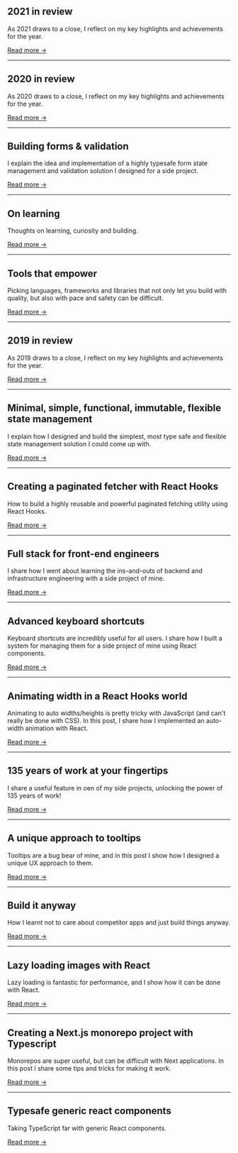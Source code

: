 ## 2021 in review

As 2021 draws to a close, I reflect on my key highlights and achievements for the year.

[Read more →](/blog/2021-in-review)

---

## 2020 in review

As 2020 draws to a close, I reflect on my key highlights and achievements for the year.

[Read more →](/blog/2022-in-review)

---

## Building forms & validation

I explain the idea and implementation of a highly typesafe form state management and validation solution I designed for a side project.

[Read more →](/blog/building-forms-and-validation)

---

## On learning

Thoughts on learning, curiosity and building.

[Read more →](/blog/on-learning)

---

## Tools that empower

Picking languages, frameworks and libraries that not only let you build with quality, but also with pace and safety can be difficult.

[Read more →](/blog/tools-that-empower)

---

## 2019 in review

As 2019 draws to a close, I reflect on my key highlights and achievements for the year.

[Read more →](/blog/2019-in-review)

---

## Minimal, simple, functional, immutable, flexible state management

I explain how I designed and build the simplest, most type safe and flexible state management solution I could come up with.

[Read more →](/blog/simple-state-management)

---

## Creating a paginated fetcher with React Hooks

How to build a highly reusable and powerful paginated fetching utility using React Hooks.

[Read more →](/blog/paginated-hooks)

---

## Full stack for front-end engineers

I share how I went about learning the ins-and-outs of backend and infrastructure engineering with a side project of mine.

[Read more →](/blog/full-stack-for-front-end)

---

## Advanced keyboard shortcuts

Keyboard shortcuts are incredibly useful for all users. I share how I built a system for managing them for a side project of mine using React components.

[Read more →](/blog/advanced-keyboard-shortcuts)

---

## Animating width in a React Hooks world

Animating to auto widths/heights is pretty tricky with JavaScript (and can't really be done with CSS). In this post, I share how I implemented an auto-width animation with React.

[Read more →](/blog/animating-width-in-a-react-hooks-world)

---

## 135 years of work at your fingertips

I share a useful feature in oen of my side projects, unlocking the power of 135 years of work!

[Read more →](/blog/135-years-of-work-at-your-fingertips)

---

## A unique approach to tooltips

Tooltips are a bug bear of mine, and in this post I show how I designed a unique UX approach to them.

[Read more →](/blog/a-unique-approach-to-tooltips)

---

## Build it anyway

How I learnt not to care about competitor apps and just build things anyway.

[Read more →](/blog/build-it-anyway)

---

## Lazy loading images with React

Lazy loading is fantastic for performance, and I show how it can be done with React.

[Read more →](/blog/lazy-loading-images-with-react)

---

## Creating a Next.js monorepo project with Typescript

Monorepos are super useful, but can be difficult with Next applications. In this post I share some tips and tricks for making it work.

[Read more →](/blog/next-typescript-monorepo)

---

## Typesafe generic react components

Taking TypeScript far with generic React components.

[Read more →](/blog/typesafe-react-components)
